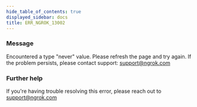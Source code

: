 ```yaml
---
hide_table_of_contents: true
displayed_sidebar: docs
title: ERR_NGROK_13002
---
```




### Message

Encountered a type "never" value. Please refresh the page and try again. If the problem persists, please contact support: support@ngrok.com

<ErrorDetails error="err_ngrok_13002" />

### Further help

If you're having trouble resolving this error, please reach out to [support@ngrok.com](mailto:support@ngrok.com?subject=Help%20with%20ERR_NGROK_13002)
